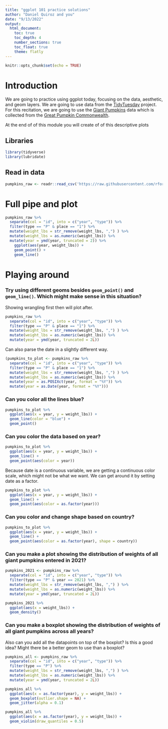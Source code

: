 ```yaml
---
title: "ggplot 101 practice solutions"
author: "Daniel Quiroz and you"
date: "9/13/2022"
output:
  html_document:
    toc: true
    toc_depth: 4
    number_sections: true
    toc_float: true
    theme: flatly
---
```


```r
knitr::opts_chunk$set(echo = TRUE)
```

# Introduction
We are going to practice using ggplot today, focusing on the data,
aesthetic, and geom layers. We are going to use data from the [TidyTuesday](https://www.tidytuesday.com/) project. For this recitation, we are going to use the [Giant Pumpkins](https://github.com/rfordatascience/tidytuesday/tree/master/data/2021/2021-10-19)
data which is collected from the [Great Pumpkin Commonwealth](https://gpc1.org/). 

At the end of of this module you will create of of this descriptive plots

## Libraries

```r
library(tidyverse)
library(lubridate)
```

## Read in data
```r
pumpkins_raw <- readr::read_csv('https://raw.githubusercontent.com/rfordatascience/tidytuesday/master/data/2021/2021-10-19/pumpkins.csv')
```

# Full pipe and plot

```r
pumpkins_raw %>% 
  separate(col = "id", into = c("year", "type")) %>%
  filter(type == "P" & place == "1") %>% 
  mutate(weight_lbs = str_remove(weight_lbs, ",") ) %>% 
  mutate(weight_lbs = as.numeric(weight_lbs)) %>% 
  mutate(year = ymd(year, truncated = 2)) %>% 
    ggplot(aes(year, weight_lbs)) + 
    geom_point() + 
    geom_line()
```

# Playing around
### Try using different geoms besides `geom_point()` and `geom_line()`. Which might make sense in this situation?

Showing wrangling first then will plot after.
```r
pumpkins_raw %>% 
  separate(col = "id", into = c("year", "type")) %>%
  filter(type == "P" & place == "1") %>% 
  mutate(weight_lbs = str_remove(weight_lbs, ",") ) %>% 
  mutate(weight_lbs = as.numeric(weight_lbs)) %>% 
  mutate(year = ymd(year, truncated = 2L)) 
```

Can also parse the date in a slightly different way.
```r
(pumpkins_to_plot <- pumpkins_raw %>%
  separate(col = "id", into = c("year", "type")) %>%
  filter(type == "P" & place == "1") %>% 
  mutate(weight_lbs = str_remove(weight_lbs, ",") ) %>% 
  mutate(weight_lbs = as.numeric(weight_lbs)) %>% 
  mutate(year = as.POSIXct(year, format = "%Y")) %>%
  mutate(year = as.Date(year, format = "%Y")))
```

### Can you color all the lines blue?
```r
pumpkins_to_plot %>%
  ggplot(aes(x = year, y = weight_lbs)) +
  geom_line(color = "blue") +
  geom_point()
```

### Can you color the data based on year?
```r
pumpkins_to_plot %>%
  ggplot(aes(x = year, y = weight_lbs)) +
  geom_line() +
  geom_point(aes(color = year))
```

Because date is a continuous variable, we are getting a continuous color scale, which might not be what we want. We can get around it by setting date as a factor.
```r
pumpkins_to_plot %>%
  ggplot(aes(x = year, y = weight_lbs)) +
  geom_line() +
  geom_point(aes(color = as.factor(year)))
```

### Can you color and change shape based on country?
```r
pumpkins_to_plot %>%
  ggplot(aes(x = year, y = weight_lbs)) +
  geom_line() +
  geom_point(aes(color = as.factor(year), shape = country))
```

### Can you make a plot showing the distribution of weights of all giant pumpkins entered in 2021?
```r
pumpkins_2021 <- pumpkins_raw %>% 
  separate(col = "id", into = c("year", "type")) %>%
  filter(type == "P" & year == 2021) %>% 
  mutate(weight_lbs = str_remove(weight_lbs, ",") ) %>% 
  mutate(weight_lbs = as.numeric(weight_lbs)) %>% 
  mutate(year = ymd(year, truncated = 2L)) 

pumpkins_2021 %>%
  ggplot(aes(x = weight_lbs)) +
  geom_density()
```

### Can you make a boxplot showing the distribution of weights of all giant pumpkins across all years? 
Also can you add all the datapoints on top of the boxplot? Is this a good idea? Might there be a better geom to use than a boxplot?
```r
pumpkins_all <- pumpkins_raw %>% 
  separate(col = "id", into = c("year", "type")) %>%
  filter(type == "P") %>% 
  mutate(weight_lbs = str_remove(weight_lbs, ",") ) %>% 
  mutate(weight_lbs = as.numeric(weight_lbs)) %>% 
  mutate(year = ymd(year, truncated = 2L)) 

pumpkins_all %>%
  ggplot(aes(x = as.factor(year), y = weight_lbs)) +
  geom_boxplot(outlier.shape = NA) +
  geom_jitter(alpha = 0.1)

pumpkins_all %>%
  ggplot(aes(x = as.factor(year), y = weight_lbs)) +
  geom_violin(draw_quantiles = 0.5)
```



